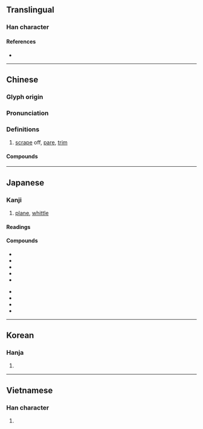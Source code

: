 {{character info/new}}
==Translingual==

===Han character===
{{Han char|rn=18|rad=刀|as=07|sn=9|four=92200|canj=FBLN|ids=⿰肖刂}}

====References====
* {{Han ref|kx=0140.050|dkj=02000|dj=0317.110|hdz=10341.020|uh=524A|ud=21066|bh=AB64|bd=43876}}

----

==Chinese==
{{zh-forms}}

===Glyph origin===
{{Han etym}}

===Pronunciation===
{{zh-pron
|m=xiāo,xuē
|m_note=xuē - limited to compounds or idiomatic phrases
|c=soek3
|mc=y
|oc=y
|ma=Zh-xiao.ogg
|cat=v
}}

===Definitions===
{{zh-hanzi}}

# [[scrape]] off, [[pare]], [[trim]]

====Compounds====
{{zh-der|刀削面|侵削|刀削冰|刀削麵|切削|刮削|刻削|削價|削地|削壁|削奪|削平|削弱|削成|削方為圓|削木為吏|削正|削減|削牘|削球|削瘦|削職|削肩|削色|削草|削蔥|削觚為圓|削足就履|削足適履|削趾適屨|削跡|削鐵如泥|削除|削髮|削髮披緇|削髮為僧|削麵|剗削|剝削|剝削小民|剝削者|奏削|宋斤魯削|戌削|批削|改削|斧削|斲削|日削月朘|日朘月削|春秋筆削|朘削|洗削更革|減削|瘦削|磨削|筆削|編削|蜂腰削背|蠲削|鉋削|銑削|銼削}}

----

==Japanese==

===Kanji===
{{ja-kanji|grade=c|rs=刀07}}

# [[plane]], [[whittle]]

====Readings====
{{ja-readings
|goon=さく, しょう
|kanon=しょう
|kun=けず-る
}}

====Compounds====
{{top2}}
* {{ja-r|荒削り|あらけずり}}
* {{ja-r|掘削|くっさく}}
* {{ja-r|削り節|けずりぶし}}
* {{ja-r|削岩機|さくがんき}}
* {{ja-r|削減|さくげん}}
{{mid2}}
* {{ja-r|削除|さくじょ}}
* {{ja-r|削孔|さっこう}}
* {{ja-r|切削|せっさく}}
* {{ja-r|添削|てんさく}}
{{bottom}}

----

==Korean==

===Hanja===
{{ko-hanja|hangeul=삭|rv=sak|mr=sak}}

# {{defn|lang=ko|sort=刀07}}

----

==Vietnamese==

===Han character===
{{vi-hantu|[[tước]], [[tược]], [[tướt]], [[tượt]]|rs=刀07}}

# {{defn|lang=vi|sort=刀07}}